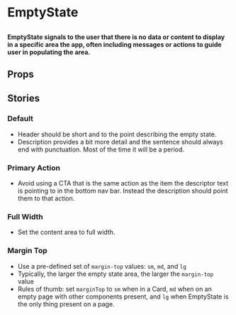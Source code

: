 
# EmptyState

##

<h4>
  EmptyState signals to the user that there is no data or content to display in a specific area the app,
  often including messages or actions to guide user in populating the area.
</h4>

<Canvas of={ComponentStories.PrimaryAction} />


## Props

<ArgTypes of={EmptyState} />

## Stories

### Default
- Header should be short and to the point describing the empty state. 
- Description provides a bit more detail and the sentence should always end with punctuation. Most of the time it will be a period.

<Canvas of={ComponentStories.Default} />


### Primary Action
- Avoid using a CTA that is the same action as the item the descriptor text is pointing to in the bottom nav bar. Instead the description should point them to that action.

<Canvas of={ComponentStories.PrimaryAction} />

### Full Width
- Set the content area to full width.

<Canvas of={ComponentStories.FullWidth} />

### Margin Top
- Use a pre-defined set of `margin-top` values: `sm`, `md`, and `lg`
- Typically, the larger the empty state area, the larger the `margin-top` value
- Rules of thumb: set `marginTop` to `sm` when in a Card, `md` when on an empty page with other components present, and `lg` when EmptyState is the only thing present on a page.

<Canvas of={ComponentStories.MarginTop} />
